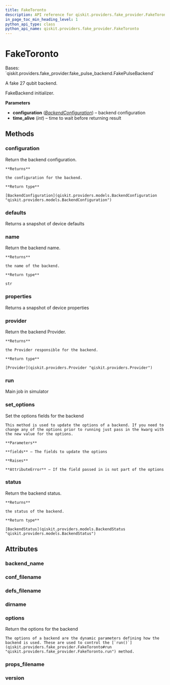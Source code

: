 ```yaml
---
title: FakeToronto
description: API reference for qiskit.providers.fake_provider.FakeToronto
in_page_toc_min_heading_level: 1
python_api_type: class
python_api_name: qiskit.providers.fake_provider.FakeToronto
---
```


# FakeToronto

<Class id="qiskit.providers.fake_provider.FakeToronto" isDedicatedPage={true} github="https://github.com/qiskit/qiskit/tree/stable/0.21/qiskit/providers/fake_provider/backends/toronto/fake_toronto.py" signature="FakeToronto" modifiers="class">
  Bases: `qiskit.providers.fake_provider.fake_pulse_backend.FakePulseBackend`

  A fake 27 qubit backend.

  FakeBackend initializer.

  **Parameters**

  *   **configuration** ([*BackendConfiguration*](qiskit.providers.models.BackendConfiguration "qiskit.providers.models.BackendConfiguration")) – backend configuration
  *   **time\_alive** (*int*) – time to wait before returning result

  ## Methods

  ### configuration

  <Function id="qiskit.providers.fake_provider.FakeToronto.configuration" signature="FakeToronto.configuration()">
    Return the backend configuration.

    **Returns**

    the configuration for the backend.

    **Return type**

    [BackendConfiguration](qiskit.providers.models.BackendConfiguration "qiskit.providers.models.BackendConfiguration")
  </Function>

  ### defaults

  <Function id="qiskit.providers.fake_provider.FakeToronto.defaults" signature="FakeToronto.defaults()">
    Returns a snapshot of device defaults
  </Function>

  ### name

  <Function id="qiskit.providers.fake_provider.FakeToronto.name" signature="FakeToronto.name()">
    Return the backend name.

    **Returns**

    the name of the backend.

    **Return type**

    str
  </Function>

  ### properties

  <Function id="qiskit.providers.fake_provider.FakeToronto.properties" signature="FakeToronto.properties()">
    Returns a snapshot of device properties
  </Function>

  ### provider

  <Function id="qiskit.providers.fake_provider.FakeToronto.provider" signature="FakeToronto.provider()">
    Return the backend Provider.

    **Returns**

    the Provider responsible for the backend.

    **Return type**

    [Provider](qiskit.providers.Provider "qiskit.providers.Provider")
  </Function>

  ### run

  <Function id="qiskit.providers.fake_provider.FakeToronto.run" signature="FakeToronto.run(run_input, **kwargs)">
    Main job in simulator
  </Function>

  ### set\_options

  <Function id="qiskit.providers.fake_provider.FakeToronto.set_options" signature="FakeToronto.set_options(**fields)">
    Set the options fields for the backend

    This method is used to update the options of a backend. If you need to change any of the options prior to running just pass in the kwarg with the new value for the options.

    **Parameters**

    **fields** – The fields to update the options

    **Raises**

    **AttributeError** – If the field passed in is not part of the options
  </Function>

  ### status

  <Function id="qiskit.providers.fake_provider.FakeToronto.status" signature="FakeToronto.status()">
    Return the backend status.

    **Returns**

    the status of the backend.

    **Return type**

    [BackendStatus](qiskit.providers.models.BackendStatus "qiskit.providers.models.BackendStatus")
  </Function>

  ## Attributes

  ### backend\_name

  <Attribute id="qiskit.providers.fake_provider.FakeToronto.backend_name" attributeValue="'fake_toronto'" />

  ### conf\_filename

  <Attribute id="qiskit.providers.fake_provider.FakeToronto.conf_filename" attributeValue="'conf_toronto.json'" />

  ### defs\_filename

  <Attribute id="qiskit.providers.fake_provider.FakeToronto.defs_filename" attributeValue="'defs_toronto.json'" />

  ### dirname

  <Attribute id="qiskit.providers.fake_provider.FakeToronto.dirname" attributeValue="'/home/runner/work/qiskit/qiskit/.tox/docs/lib/python3.8/site-packages/qiskit/providers/fake_provider/backends/toronto'" />

  ### options

  <Attribute id="qiskit.providers.fake_provider.FakeToronto.options">
    Return the options for the backend

    The options of a backend are the dynamic parameters defining how the backend is used. These are used to control the [`run()`](qiskit.providers.fake_provider.FakeToronto#run "qiskit.providers.fake_provider.FakeToronto.run") method.
  </Attribute>

  ### props\_filename

  <Attribute id="qiskit.providers.fake_provider.FakeToronto.props_filename" attributeValue="'props_toronto.json'" />

  ### version

  <Attribute id="qiskit.providers.fake_provider.FakeToronto.version" attributeValue="1" />
</Class>


